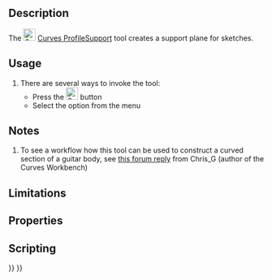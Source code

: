 <languages/>
<translate>

<!--T:1-->
{{Docnav
|[[Curves_Sweep2Rails|Sweep2Rails]]
|[[Curves_PipeshellProfile|PipeshellProfile]]
|[[Curves_Workbench|Curves]]
|IconL=Curves_Sweep2Rails.svg
|IconR=Curves_PipeshellProfile.svg
|IconC=Curves_workbench_icon.svg
}}

<!--T:2-->
{{GuiCommand
|Name=Curves ProfileSupport
|MenuLocation=Surfaces → Profile support plane
|Workbenches=[[Curves_Workbench|Curves]]
}}

==Description== <!--T:3-->

<!--T:4-->
The [[Image:Curves_ProfileSupport.svg|24px]] [[Curves_ProfileSupport|Curves ProfileSupport]] tool creates a support plane for sketches.

==Usage== <!--T:5-->

<!--T:6-->
# There are several ways to invoke the tool:
#* Press the [[Image:Curves_ProfileSupport.svg|24px]] button
#* Select the {{MenuCommand|Surfaces → Profile support plane}} option from the menu


==Notes== <!--T:7-->

<!--T:12-->
# To see a workflow how this tool can be used to construct a curved section of a guitar body, see [https://forum.freecadweb.org/viewtopic.php?f=3&t=22675&start=90#p203978 this forum reply] from Chris_G (author of the Curves Workbench)


==Limitations== <!--T:8-->


==Properties== <!--T:9-->


==Scripting== <!--T:10-->


<!--T:11-->
{{Docnav
|[[Curves_Sweep2Rails|Sweep2Rails]]
|[[Curves_PipeshellProfile|PipeshellProfile]]
|[[Curves_Workbench|Curves]]
|IconL=Curves_Sweep2Rails.svg
|IconR=Curves_PipeshellProfile.svg
|IconC=Curves_workbench_icon.svg
}}

</translate>
{{Curves Tools navi{{#translation:}}}}
{{Userdocnavi{{#translation:}}}}